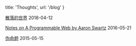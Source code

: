 
  title: 'Thoughts',
  url: '/blog'
}


[散落的世界](/posts/drifter) <time>2018-04-12</time>

[Notes on A Programmable Web by Aaron Swartz](/posts/aaron-swartzs-a-programmable-web) <time>2016-05-21</time>

[伪命题](/posts/false-premise) <time>2015-05-15</time>
